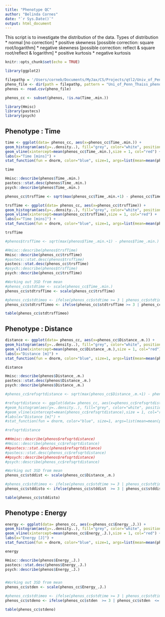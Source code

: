 ```yaml
---
title: "Phenotype QC"
author: "Belinda Cornes"
date: "`r Sys.Date()`"
output: html_document
---
```


This script is to investigate the distribution of the data. Types of distribution
* normal [no correction]
* positive skewness [possible correction: square root/logarithm]
* negative skewness [possible correction: reflect & square root/reflect & logarithm]
* positive kurtosis
* negative kurtosis 


```r
knitr::opts_chunk$set(echo = TRUE)

library(ggplot2)

filepathp = '/Users/corneb/Documents/MyJax/CS/Projects/qtl2/Univ_of_Penn_Thaiss/Thaiss/two.batches/data/'
pheno_file <- dir(path = filepathp, pattern = "Uni_of_Penn_Thaiss_pheno.3.csv", full.names = TRUE)
phenos <- read.csv(pheno_file)

phenos_cc <- subset(phenos, !is.na(Time_.min.))

library(Hmisc)
library(pastecs)
library(psych)

```

## Phenotype : Time
```r

time <- ggplot(data= phenos_cc, aes(x=phenos_cc$Time_.min.)) + 
geom_histogram(aes(y=..density..), fill="grey", color="white", position="identity") + 
geom_vline(xintercept=mean(phenos_cc$Time_.min.),size = 1, col="red") + 
labs(x="Time [mins]") + 
stat_function(fun = dnorm, color="blue", size=1, args=list(mean=mean(phenos_cc$Time_.min.), sd=sd(phenos_cc$Time_.min.))) 

time

Hmisc::describe(phenos$Time_.min.) 
pastecs::stat.desc(phenos$Time_.min.) 
psych::describe(phenos$Time_.min.) 

phenos_cc$trsfTime <- sqrt(max(phenos_cc$Time_.min.+1) - phenos_cc$Time_.min.)

trsfTime <- ggplot(data= phenos_cc, aes(x=phenos_cc$trsfTime)) + 
geom_histogram(aes(y=..density..), fill="grey", color="white", position="identity") + 
geom_vline(xintercept=mean(phenos_cc$trsfTime),size = 1, col="red") + 
labs(x="Time [mins]") + 
stat_function(fun = dnorm, color="blue", size=1, args=list(mean=mean(phenos_cc$trsfTime), sd=sd(phenos_cc$trsfTime))) 

trsfTime

#phenos$trsfTime <- sqrt(max(phenos$Time_.min.+1) - phenos$Time_.min.)

#Hmisc::describe(phenos$trsfTime)
Hmisc::describe(phenos_cc$trsfTime)  
#pastecs::stat.desc(phenos$trsfTime)
pastecs::stat.desc(phenos_cc$trsfTime) 
#psych::describe(phenos$trsfTime) 
psych::describe(phenos_cc$trsfTime) 

#Working out 3SD from mean
#phenos_cc$stdtime <- scale(phenos_cc$Time_.min.)
phenos_cc$stdtrsfTime <- scale(phenos_cc$trsfTime)

#phenos_cc$stdtimeo <- ifelse(phenos_cc$stdtime >= 3 | phenos_cc$stdtime <= -3, 'XX','')
phenos_cc$stdtrsfTimeo <- ifelse(phenos_cc$stdtrsfTime >= 3 | phenos_cc$stdtrsfTime <= -3, 'XX','')

table(phenos_cc$stdtrsfTimeo)

```

## Phenotype : Distance
```r

distance <- ggplot(data= phenos_cc, aes(x=phenos_cc$Distance_.m.)) + 
geom_histogram(aes(y=..density..), fill="grey", color="white", position="identity") + 
geom_vline(xintercept=mean(phenos_cc$Distance_.m.),size = 1, col="red") + 
labs(x="Distance [m]") + 
stat_function(fun = dnorm, color="blue", size=1, args=list(mean=mean(phenos_cc$Distance_.m.), sd=sd(phenos_cc$Distance_.m.))) 

distance

Hmisc::describe(phenos$Distance_.m.) 
pastecs::stat.desc(phenos$Distance_.m.) 
psych::describe(phenos$Distance_.m.) 

#phenos_cc$refsqrtdistance <- sqrt(max(phenos_cc$Distance_.m.+1) - phenos_cc$Distance_.m.)

#refsqrtdistance <- ggplot(data= phenos_cc, aes(x=phenos_cc$refsqrtdistance)) + 
#geom_histogram(aes(y=..density..), fill="grey", color="white", position="identity") + 
#geom_vline(xintercept=mean(phenos_cc$refsqrtdistance),size = 1, col="red") + 
#labs(x="Distance [m]") + 
#stat_function(fun = dnorm, color="blue", size=1, args=list(mean=mean(phenos_cc$refsqrtdistance), sd=sd(phenos_cc$refsqrtdistance))) 

#refsqrtdistance

##Hmisc::describe(phenos$refsqrtdistance)
#Hmisc::describe(phenos_cc$refsqrtdistance)  
##pastecs::stat.desc(phenos$refsqrtdistance)
#pastecs::stat.desc(phenos_cc$refsqrtdistance) 
##psych::describe(phenos$refsqrtdistance) 
#psych::describe(phenos_cc$refsqrtdistance) 

#Working out 3SD from mean
phenos_cc$stddist <- scale(phenos_cc$Distance_.m.)

#phenos_cc$stdtimeo <- ifelse(phenos_cc$stdtime >= 3 | phenos_cc$stdtime <= -3, 'XX','')
phenos_cc$stddisto <- ifelse(phenos_cc$stddist  >= 3 | phenos_cc$stddist  <= -3, 'XX','')

table(phenos_cc$stddisto)

```

## Phenotype : Energy
```r

energy <- ggplot(data= phenos_cc, aes(x=phenos_cc$Energy_.J.)) + 
geom_histogram(aes(y=..density..), fill="grey", color="white", position="identity") + 
geom_vline(xintercept=mean(phenos_cc$Energy_.J.),size = 1, col="red") + 
labs(x="Energy [J]") + 
stat_function(fun = dnorm, color="blue", size=1, args=list(mean=mean(phenos_cc$Energy_.J.), sd=sd(phenos_cc$Energy_.J.))) 

energy

Hmisc::describe(phenos$Energy_.J.) 
pastecs::stat.desc(phenos$Energy_.J.) 
psych::describe(phenos$Energy_.J.) 


#Working out 3SD from mean
phenos_cc$stden <- scale(phenos_cc$Energy_.J.)

#phenos_cc$stdtimeo <- ifelse(phenos_cc$stdtime >= 3 | phenos_cc$stdtime <= -3, 'XX','')
phenos_cc$stdeno <- ifelse(phenos_cc$stden  >= 3 | phenos_cc$stden  <= -3, 'XX','')

table(phenos_cc$stdeno)

```